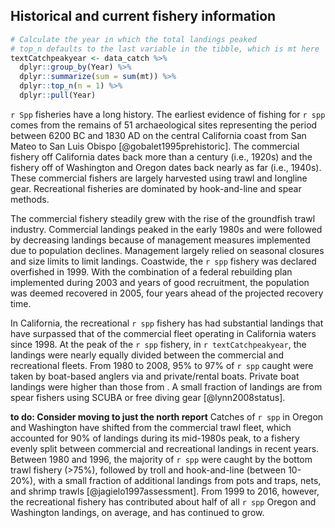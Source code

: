 ## Historical and current fishery information

```r
# Calculate the year in which the total landings peaked
# top_n defaults to the last variable in the tibble, which is mt here
textCatchpeakyear <- data_catch %>%
  dplyr::group_by(Year) %>%
  dplyr::summarize(sum = sum(mt)) %>%
  dplyr::top_n(n = 1) %>%
  dplyr::pull(Year)
```

`r Spp` fisheries have a long history.
The earliest evidence of fishing for `r spp`
comes from the remains of 51 archaeological sites
representing the period between 6200 BC and 1830 AD on the
central California coast from San Mateo to San Luis Obispo [@gobalet1995prehistoric].
The commercial fishery off
California dates back more than a century (i.e., 1920s) and
the fishery off of Washington and Oregon dates back nearly as far (i.e., 1940s).
These commercial fishers are largely harvested using trawl and longline gear.
Recreational fisheries are dominated by hook-and-line and spear methods.

The commercial fishery steadily grew with the rise of the groundfish trawl industry.
Commercial landings peaked in the early 1980s and were followed by decreasing landings
because of management measures implemented due to population declines.
Management largely relied on seasonal closures and size limits to limit landings.
Coastwide, the `r spp` fishery was declared overfished in 1999.
With the combination of
a federal rebuilding plan implemented during 2003 and
years of good recruitment,
the population was deemed recovered in 2005,
four years ahead of the projected recovery time.

In California, the recreational `r spp` fishery has had substantial landings
that have surpassed that of the commercial fleet operating in California waters
since 1998.
At the peak of the `r spp` fishery, in `r textCatchpeakyear`,
the landings were nearly equally divided between the commercial and recreational fleets.
From 1980 to 2008, 95\% to 97\% of `r spp` caught were taken by boat-based anglers via
\glspl{cpfv} and private/rental boats.
Private boat landings were higher than those from \glspl{cpfv}.
A small fraction of landings are from spear fishers using SCUBA or free diving gear [@lynn2008status].

**to do: Consider moving to just the north report**
Catches of `r spp` in Oregon and Washington have shifted from the commercial trawl fleet,
which accounted for 90\% of landings during its mid-1980s peak,
to a fishery evenly split between commercial and recreational landings in recent years.
Between 1980 and 1996, the majority of `r spp` were caught by the bottom trawl fishery (>75\%),
followed by troll and hook-and-line (between 10-20\%),
with a small fraction of additional landings from
pots and traps, nets, and shrimp trawls [@jagielo1997assessment].
From 1999 to 2016, however, the recreational fishery has contributed about half
of all `r spp` Oregon and Washington landings, on average, and has continued to grow.

<!-- **todo - generate numbers dynamically** -->
